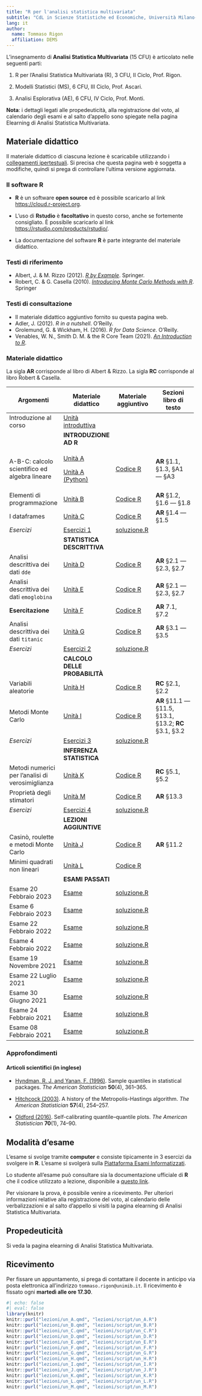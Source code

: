 ```yaml
---
title: "R per l'analisi statistica multivariata"
subtitle: "CdL in Scienze Statistiche ed Economiche, Università Milano-Bicocca"
lang: it
author:
  name: Tommaso Rigon
  affiliation: DEMS
---
```


L'insegnamento di **Analisi Statistica Multivariata** (15 CFU) è articolato nelle seguenti parti:

1.  R per l'Analisi Statistica Multivariata (R), 3 CFU, II Ciclo, Prof. Rigon.

2.  Modelli Statistici (MS), 6 CFU, III Ciclo, Prof. Ascari.

3.  Analisi Esplorativa (AE), 6 CFU, IV Ciclo, Prof. Monti.

**Nota**: i dettagli legati alle propedeuticità, alla registrazione del voto, al calendario degli esami e al salto d'appello sono spiegate nella pagina Elearning di Analisi Statistica Multivariata.

## Materiale didattico

Il materiale didattico di ciascuna lezione è scaricabile utilizzando i [collegamenti ipertestuali](). Si precisa che questa pagina web è soggetta a modifiche, quindi si prega di controllare l'ultima versione aggiornata.

### Il software R

-   **R** è un software **open source** ed è possibile scaricarlo al link <https://cloud.r-project.org>.

-   L'uso di **Rstudio** è **facoltativo** in questo corso, anche se fortemente consigliato. È possibile scaricarlo al link <https://rstudio.com/products/rstudio/>.

-   La documentazione del software **R** è parte integrante del materiale didattico.

### Testi di riferimento

-   Albert, J. & M. Rizzo (2012). [*R by Example*](https://link.springer.com/content/pdf/10.1007%2F978-1-4614-1365-3.pdf). Springer.\
-   Robert, C. & G. Casella (2010). [*Introducing Monte Carlo Methods with R*](https://link.springer.com/content/pdf/10.1007%2F978-1-4419-1576-4.pdf). Springer

### Testi di consultazione

-   Il materiale didattico aggiuntivo fornito su questa pagina web.
-   Adler, J. (2012). *R in a nutshell*. O'Reilly.
-   Grolemund, G. & Wickham, H. (2016). *R for Data Science*. O'Reilly.
-   Venables, W. N., Smith D. M. & the R Core Team (2021). [*An Introduction to R*](https://cran.r-project.org/doc/manuals/r-release/R-intro.pdf).

### Materiale didattico

La sigla **AR** corrisponde al libro di Albert & Rizzo. La sigla **RC** corrisponde al libro Robert & Casella.

+--------------------------------------------------+---------------------------------------------+---------------------------------------------+---------------------------------------------------------+
| Argomenti                                        | Materiale didattico                         | Materiale aggiuntivo                        | Sezioni libro di testo                                  |
+==================================================+=============================================+=============================================+=========================================================+
| Introduzione al corso                            | [Unità introduttiva](lezioni/un_intro.html) |                                             |                                                         |
+--------------------------------------------------+---------------------------------------------+---------------------------------------------+---------------------------------------------------------+
|                                                  | **INTRODUZIONE AD R**                       |                                             |                                                         |
+--------------------------------------------------+---------------------------------------------+---------------------------------------------+---------------------------------------------------------+
| A-B-C: calcolo scientifico ed algebra lineare    | [Unità A](lezioni/un_A.html)                | [Codice R](lezioni/script/un_A.R)           | **AR** §1.1, §1.3, §A1 --- §A3                          |
|                                                  |                                             |                                             |                                                         |
|                                                  | [Unità A (Python)](lezioni/un_py_A.html)    |                                             |                                                         |
+--------------------------------------------------+---------------------------------------------+---------------------------------------------+---------------------------------------------------------+
| Elementi di programmazione                       | [Unità B](lezioni/un_B.html)                | [Codice R](lezioni/script/un_B.R)           | **AR** §1.2, §1.6 --- §1.8                              |
+--------------------------------------------------+---------------------------------------------+---------------------------------------------+---------------------------------------------------------+
| I dataframes                                     | [Unità C](lezioni/un_C.html)                | [Codice R](lezioni/script/un_C.R)           | **AR** §1.4 --- §1.5                                    |
+--------------------------------------------------+---------------------------------------------+---------------------------------------------+---------------------------------------------------------+
| *Esercizi*                                       | [Esercizi 1](exe/es_1.html)                 | [soluzione.R](exe/es_1.R)                   |                                                         |
+--------------------------------------------------+---------------------------------------------+---------------------------------------------+---------------------------------------------------------+
|                                                  | **STATISTICA DESCRITTIVA**                  |                                             |                                                         |
+--------------------------------------------------+---------------------------------------------+---------------------------------------------+---------------------------------------------------------+
| Analisi descrittiva dei dati `dde`               | [Unità D](lezioni/un_D.html)                | [Codice R](lezioni/script/un_D.R)           | **AR** §2.1 --- §2.3, §2.7                              |
+--------------------------------------------------+---------------------------------------------+---------------------------------------------+---------------------------------------------------------+
| Analisi descrittiva dei dati `emoglobina`        | [Unità E](lezioni/un_E.html)                | [Codice R](lezioni/script/un_E.R)           | **AR** §2.1 --- §2.3, §2.7                              |
+--------------------------------------------------+---------------------------------------------+---------------------------------------------+---------------------------------------------------------+
| **Esercitazione**                                | [Unità F](lezioni/un_F.html)                | [Codice R](lezioni/script/un_F.R)           | **AR** 7.1, §7.2                                        |
+--------------------------------------------------+---------------------------------------------+---------------------------------------------+---------------------------------------------------------+
| Analisi descrittiva dei dati `titanic`           | [Unità G](lezioni/un_G.html)                | [Codice R](lezioni/script/un_G.R)           | **AR** §3.1 --- §3.5                                    |
+--------------------------------------------------+---------------------------------------------+---------------------------------------------+---------------------------------------------------------+
| *Esercizi*                                       | [Esercizi 2](exe/es_2.html)                 | [soluzione.R](exe/es_2.R)                   |                                                         |
+--------------------------------------------------+---------------------------------------------+---------------------------------------------+---------------------------------------------------------+
|                                                  | **CALCOLO DELLE PROBABILITÀ**               |                                             |                                                         |
+--------------------------------------------------+---------------------------------------------+---------------------------------------------+---------------------------------------------------------+
| Variabili aleatorie                              | [Unità H](lezioni/un_H.html)                | [Codice R](lezioni/script/un_H.R)           | **RC** §2.1, §2.2                                       |
+--------------------------------------------------+---------------------------------------------+---------------------------------------------+---------------------------------------------------------+
| Metodi Monte Carlo                               | [Unità I](lezioni/un_I.html)                | [Codice R](lezioni/script/un_I.R)           | **AR** §11.1 --- §11.5, §13.1, §13.2; **RC** §3.1, §3.2 |
+--------------------------------------------------+---------------------------------------------+---------------------------------------------+---------------------------------------------------------+
| *Esercizi*                                       | [Esercizi 3](exe/es_3.html)                 | [soluzione.R](exe/es_3.R)                   |                                                         |
+--------------------------------------------------+---------------------------------------------+---------------------------------------------+---------------------------------------------------------+
|                                                  | **INFERENZA STATISTICA**                    |                                             |                                                         |
+--------------------------------------------------+---------------------------------------------+---------------------------------------------+---------------------------------------------------------+
| Metodi numerici per l'analisi di verosimiglianza | [Unità K](lezioni/un_K.html)                | [Codice R](lezioni/script/un_K.R)           | **RC** §5.1, §5.2                                       |
+--------------------------------------------------+---------------------------------------------+---------------------------------------------+---------------------------------------------------------+
| Proprietà degli stimatori                        | [Unità M](lezioni/un_M.html)                | [Codice R](lezioni/script/un_M.R)           | **AR** §13.3                                            |
+--------------------------------------------------+---------------------------------------------+---------------------------------------------+---------------------------------------------------------+
| *Esercizi*                                       | [Esercizi 4](exe/es_4.html)                 | [soluzione.R](exe/es_4.R)                   |                                                         |
+--------------------------------------------------+---------------------------------------------+---------------------------------------------+---------------------------------------------------------+
|                                                  | **LEZIONI AGGIUNTIVE**                      |                                             |                                                         |
+--------------------------------------------------+---------------------------------------------+---------------------------------------------+---------------------------------------------------------+
| Casinò, roulette e metodi Monte Carlo            | [Unità J](lezioni/un_J.html)                | [Codice R](lezioni/script/un_J.R)           | **AR** §11.2                                            |
+--------------------------------------------------+---------------------------------------------+---------------------------------------------+---------------------------------------------------------+
| Minimi quadrati non lineari                      | [Unità L](lezioni/un_L.html)                | [Codice R](lezioni/script/un_L.R)           |                                                         |
+--------------------------------------------------+---------------------------------------------+---------------------------------------------+---------------------------------------------------------+
|                                                  | **ESAMI PASSATI**                           |                                             |                                                         |
+--------------------------------------------------+---------------------------------------------+---------------------------------------------+---------------------------------------------------------+
| Esame 20 Febbraio 2023                           | [Esame](esami/esame_20_02_2023.html)        | [soluzione.R](esami/soluzione_20_02_2023.R) |                                                         |
+--------------------------------------------------+---------------------------------------------+---------------------------------------------+---------------------------------------------------------+
| Esame 6 Febbraio 2023                            | [Esame](esami/esame_06_02_2023.html)        | [soluzione.R](esami/soluzione_06_02_2023.R) |                                                         |
+--------------------------------------------------+---------------------------------------------+---------------------------------------------+---------------------------------------------------------+
| Esame 22 Febbraio 2022                           | [Esame](esami/esame_22_02_2022.html)        | [soluzione.R](esami/soluzione_22_02_2022.R) |                                                         |
+--------------------------------------------------+---------------------------------------------+---------------------------------------------+---------------------------------------------------------+
| Esame 4 Febbraio 2022                            | [Esame](esami/esame_04_02_2022.html)        | [soluzione.R](esami/soluzione_04_02_2022.R) |                                                         |
+--------------------------------------------------+---------------------------------------------+---------------------------------------------+---------------------------------------------------------+
| Esame 19 Novembre 2021                           | [Esame](esami/esame_19_11_2021.html)        | [soluzione.R](esami/soluzione_19_11_2021.R) |                                                         |
+--------------------------------------------------+---------------------------------------------+---------------------------------------------+---------------------------------------------------------+
| Esame 22 Luglio 2021                             | [Esame](esami/esame_22_07_2021.html)        | [soluzione.R](esami/soluzione_22_07_2021.R) |                                                         |
+--------------------------------------------------+---------------------------------------------+---------------------------------------------+---------------------------------------------------------+
| Esame 30 Giugno 2021                             | [Esame](esami/esame_30_06_2021.html)        | [soluzione.R](esami/soluzione_30_06_2021.R) |                                                         |
+--------------------------------------------------+---------------------------------------------+---------------------------------------------+---------------------------------------------------------+
| Esame 24 Febbraio 2021                           | [Esame](esami/esame_24_02_2021.html)        | [soluzione.R](esami/soluzione_24_02_2021.R) |                                                         |
+--------------------------------------------------+---------------------------------------------+---------------------------------------------+---------------------------------------------------------+
| Esame 08 Febbraio 2021                           | [Esame](esami/esame_08_02_2021.html)        | [soluzione.R](esami/soluzione_08_02_2021.R) |                                                         |
+--------------------------------------------------+---------------------------------------------+---------------------------------------------+---------------------------------------------------------+

### Approfondimenti

#### Articoli scientifici (in inglese)

-   [Hyndman, R. J. and Yanan, F. (1996)](approfondimenti/Hyndman1996.pdf). Sample quantiles in statistical packages. *The American Statistician* **50**(4), 361--365.

-   [Hitchcock (2003)](approfondimenti/Hitchcock2003.pdf). A history of the Metropolis-Hastings algorithm. *The American Statistician* **57**(4), 254--257.

-   [Oldford (2016)](approfondimenti/Oldford2016.pdf). Self-calibrating quantile--quantile plots. *The American Statistician* **70**(1), 74--90.

## Modalità d'esame

L'esame si svolge tramite **computer** e consiste tipicamente in $3$ esercizi da svolgere in **R**. L'esame si svolgerà sulla [Piattaforma Esami Informatizzati](https://esamionline.elearning.unimib.it/login/index.php).

Lo studente all'esame può consultare sia la documentazione ufficiale di **R** che il codice utilizzato a lezione, disponibile a [questo link](lezioni/script.zip).

Per visionare la prova, è possibile venire a ricevimento. Per ulteriori informazioni relative alla registrazione del voto, al calendario delle verbalizzazioni e al salto d'appello si visiti la pagina elearning di Analisi Statistica Multivariata.

## Propedeuticità

Si veda la pagina elearning di Analisi Statistica Multivariata.

## Ricevimento

Per fissare un appuntamento, si prega di contattare il docente in anticipo via posta elettronica all'indirizzo `tommaso.rigon@unimib.it`. Il ricevimento è fissato ogni **martedì alle ore 17.30**.

```r
#| echo: false
#| eval: false
library(knitr)
knitr::purl("lezioni/un_A.qmd", "lezioni/script/un_A.R")
knitr::purl("lezioni/un_B.qmd", "lezioni/script/un_B.R")
knitr::purl("lezioni/un_C.qmd", "lezioni/script/un_C.R")
knitr::purl("lezioni/un_D.qmd", "lezioni/script/un_D.R")
knitr::purl("lezioni/un_E.qmd", "lezioni/script/un_E.R")
knitr::purl("lezioni/un_F.qmd", "lezioni/script/un_F.R")
knitr::purl("lezioni/un_G.qmd", "lezioni/script/un_G.R")
knitr::purl("lezioni/un_H.qmd", "lezioni/script/un_H.R")
knitr::purl("lezioni/un_I.qmd", "lezioni/script/un_I.R")
knitr::purl("lezioni/un_J.qmd", "lezioni/script/un_J.R")
knitr::purl("lezioni/un_K.qmd", "lezioni/script/un_K.R")
knitr::purl("lezioni/un_L.qmd", "lezioni/script/un_L.R")
knitr::purl("lezioni/un_M.qmd", "lezioni/script/un_M.R")
```
